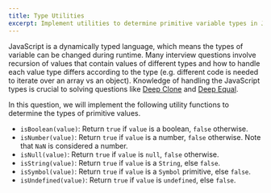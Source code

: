 ```yaml
---
title: Type Utilities
excerpt: Implement utilities to determine primitive variable types in JavaScript
---
```


JavaScript is a dynamically typed language, which means the types of variable can be changed during runtime. Many interview questions involve recursion of values that contain values of different types and how to handle each value type differs according to the type (e.g. different code is needed to iterate over an array vs an object). Knowledge of handling the JavaScript types is crucial to solving questions like [Deep Clone](/questions/javascript/deep-clone) and [Deep Equal](/questions/javascript/deep-equal).

In this question, we will implement the following utility functions to determine the types of primitive values.

- `isBoolean(value)`: Return `true` if `value` is a boolean, `false` otherwise.
- `isNumber(value)`: Return `true` if `value` is a number, `false` otherwise. Note that `NaN` is considered a number.
- `isNull(value)`: Return `true` if `value` is `null`, `false` otherwise.
- `isString(value)`: Return `true` if `value` is a `String`, else `false`.
- `isSymbol(value)`: Return `true` if `value` is a `Symbol` primitive, else `false`.
- `isUndefined(value)`: Return `true` if `value` is `undefined`, else `false`.
